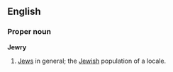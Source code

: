 ==English==
===Proper noun===
'''Jewry'''

#[[Jews]] in general; the [[Jewish]] population of a locale.